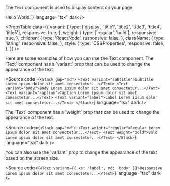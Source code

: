 
<Meta of={TextStories} />

<Unstyled>

<Title type="h1">Text</Title>

<Text>The `Text` component is used to display content on your page.</Text>

<Canvas of={TextStories.Default} />

<Title type="h2">Usage</Title>
<Source code={`import { Text } from "@backstage/canon";

<Text>Hello World!</Text>`} language="tsx" dark />

<Title type="h2" style={{ marginBottom: '16px' }}>
  API reference
</Title>

<PropsTable
  data={{
    variant: {
      type: ['display', 'title1', 'title2', 'title3', 'title4', 'title5'],
      responsive: true,
    },
    weight: {
      type: ['regular', 'bold'],
      responsive: true,
    },
    children: {
      type: 'ReactNode',
      responsive: false,
    },
    className: {
      type: 'string',
      responsive: false,
    },
    style: {
      type: 'CSSProperties',
      responsive: false,
    },
  }}
/>

<Title type="h2">Examples</Title>
<Text>Here are some examples of how you can use the Text component.</Text>

<Title type="h3">All variants</Title>
<Text>
  The `Text` component has a `variant` prop that can be used to change the
  appearance of the text.
</Text>

<Canvas of={TextStories.AllVariants} />

<Source
  code={`<Stack gap="md">
  <Text variant="subtitle">Subtitle Lorem ipsum dolor sit amet consectetur...</Text>
  <Text variant="body">Body Lorem ipsum dolor sit amet consectetur...</Text>
  <Text variant="caption">Caption Lorem ipsum dolor sit amet consectetur...</Text>
  <Text variant="label">Label Lorem ipsum dolor sit amet consectetur...</Text>
</Stack>`}
  language="tsx"
  dark
/>

<Title type="h3">All weights</Title>
<Text>
  The `Text` component has a `weight` prop that can be used to change the
  appearance of the text.
</Text>

<Canvas of={TextStories.AllWeights} />

<Source
  code={`<Stack gap="md">
  <Text weight="regular">Regular Lorem ipsum dolor sit amet consectetur...</Text>
  <Text weight="bold">Bold Lorem ipsum dolor sit amet consectetur...</Text>
</Stack>`}
  language="tsx"
  dark
/>

<Title type="h3">Responsive</Title>
<Text>
  You can also use the `variant` prop to change the appearance of the text based
  on the screen size.
</Text>

<Source
  code={`<Text variant={{ xs: 'label', md: 'body' }}>Responsive Lorem ipsum dolor sit amet consectetur...</Text>`}
  language="tsx"
  dark
/>

</Unstyled>
